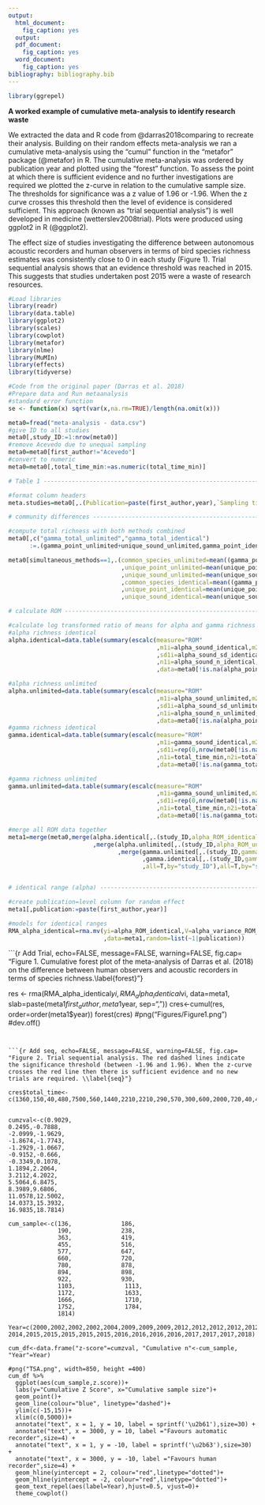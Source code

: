 ```yaml
---
output:
  html_document: 
    fig_caption: yes
  output: 
  pdf_document:
    fig_caption: yes
  word_document: 
    fig_caption: yes
bibliography: bibliography.bib
---
```


```r
library(ggrepel)
```


**A worked example of cumulative meta-analysis to identify research waste**

We extracted the data and R code from @darras2018comparing to recreate their analysis. Building on their random effects meta-analysis we ran a cumulative meta-analysis using the “cumul” function in the “metafor” package (@metafor) in R. The cumulative meta-analysis was ordered by publication year and plotted using the “forest” function.  To assess the point at which there is sufficient evidence and no further investigations are required we plotted the z-curve in relation to the cumulative sample size. The thresholds for significance was a z value of 1.96 or -1.96. When the z curve crosses this threshold then the level of evidence is considered sufficient. This approach (known as “trial sequential analysis”) is well developed in medicine (wetterslev2008trial). Plots were produced using ggplot2 in R (@ggplot2).

The effect size of studies investigating the difference between autonomous acoustic recorders and human observers in terms of bird species richness estimates was consistently close to 0 in each study (Figure 1). Trial sequential analysis shows that an evidence threshold was reached in 2015. This suggests that studies undertaken post 2015 were a waste of research resources.

```r
#Load libraries
library(readr)
library(data.table)
library(ggplot2)
library(scales)
library(cowplot)
library(metafor)
library(nlme)
library(MuMIn)
library(effects)
library(tidyverse)

#Code from the original paper (Darras et al. 2018)
#Prepare data and Run metaanalysis
#standard error function
se <- function(x) sqrt(var(x,na.rm=TRUE)/length(na.omit(x)))

meta0=fread("meta-analysis - data.csv")
#give ID to all studies
meta0[,study_ID:=1:nrow(meta0)]
#remove Acevedo due to unequal sampling
meta0=meta0[first_author!="Acevedo"]
#convert to numeric
meta0=meta0[,total_time_min:=as.numeric(total_time_min)]

# Table 1 -----------------------------------------------------------------

#format column headers
meta.studies=meta0[,.(Publication=paste(first_author,year),`Sampling time (min)`=total_time_min,Microphone=microphone,`Signal to noise ratio (minimum, dB)`=signal_to_noise,`Height (cm)`=height_cm,`Number of Microphones`=number_microphones)]

# community differences ---------------------------------------------------

#compute total richness with both methods combined
meta0[,c("gamma_total_unlimited","gamma_total_identical")
      :=.(gamma_point_unlimited+unique_sound_unlimited,gamma_point_identical+unique_sound_identical)]

meta0[simultaneous_methods==1,.(common_species_unlimited=mean((gamma_point_unlimited-unique_point_unlimited)/gamma_total_unlimited,na.rm=T)
                                ,unique_point_unlimited=mean(unique_point_unlimited/gamma_total_unlimited,na.rm=T)
                                ,unique_sound_unlimited=mean(unique_sound_unlimited/gamma_total_unlimited,na.rm=T)
                                ,common_species_identical=mean((gamma_point_identical-unique_point_identical)/gamma_total_identical,na.rm=T)
                                ,unique_point_identical=mean(unique_point_identical/gamma_total_identical,na.rm=T)
                                ,unique_sound_identical=mean(unique_sound_identical/gamma_total_identical,na.rm=T))]

# calculate ROM ----------------------------------------------------------

#calculate log transformed ratio of means for alpha and gamma richness
#alpha richness identical
alpha.identical=data.table(summary(escalc(measure="ROM"
                                          ,m1i=alpha_sound_identical,m2i=alpha_point_identical
                                          ,sd1i=alpha_sound_sd_identical,sd2i=alpha_point_sd_identical
                                          ,n1i=alpha_sound_n_identical,n2i=alpha_point_n_identical
                                          ,data=meta0[!is.na(alpha_point_n_identical)])))

#alpha richness unlimited
alpha.unlimited=data.table(summary(escalc(measure="ROM"
                                          ,m1i=alpha_sound_unlimited,m2i=alpha_point_unlimited
                                          ,sd1i=alpha_sound_sd_unlimited,sd2i=alpha_point_sd_unlimited
                                          ,n1i=alpha_sound_n_unlimited,n2i=alpha_point_n_unlimited
                                          ,data=meta0[!is.na(alpha_point_n_unlimited)])))
#gamma richness identical
gamma.identical=data.table(summary(escalc(measure="ROM"
                                          ,m1i=gamma_sound_identical,m2i=gamma_point_identical
                                          ,sd1i=rep(0,nrow(meta0[!is.na(gamma_total_identical)])),sd2i=rep(0,nrow(meta0[!is.na(gamma_total_identical)]))
                                          ,n1i=total_time_min,n2i=total_time_min
                                          ,data=meta0[!is.na(gamma_total_identical)])))

#gamma richness unlimited
gamma.unlimited=data.table(summary(escalc(measure="ROM"
                                          ,m1i=gamma_sound_unlimited,m2i=gamma_point_unlimited
                                          ,sd1i=rep(0,nrow(meta0[!is.na(gamma_total_unlimited)])),sd2i=rep(0,nrow(meta0[!is.na(gamma_total_unlimited)]))
                                          ,n1i=total_time_min,n2i=total_time_min
                                          ,data=meta0[!is.na(gamma_total_unlimited)])))

#merge all ROM data together
meta1=merge(meta0,merge(alpha.identical[,.(study_ID,alpha_ROM_identical=yi,alpha_variance_ROM_identical=vi,alpha_ci.lb_identical=ci.lb,alpha_ci.ub_identical=ci.ub)]
                        ,merge(alpha.unlimited[,.(study_ID,alpha_ROM_unlimited=yi,alpha_variance_ROM_unlimited=vi,alpha_ci.lb_unlimited=ci.lb,alpha_ci.ub_unlimited=ci.ub)]
                               ,merge(gamma.unlimited[,.(study_ID,gamma_ROM_unlimited=yi,gamma_variance_ROM_unlimited=vi)]
                                      ,gamma.identical[,.(study_ID,gamma_ROM_identical=yi,gamma_variance_ROM_identical=vi)]
                                      ,all=T,by="study_ID"),all=T,by="study_ID"),all=T,by="study_ID"),all=T,by="study_ID")


# identical range (alpha) --------------------------------------------------------------

#create publication=level column for random effect
meta1[,publication:=paste(first_author,year)]

#models for identical ranges
RMA_alpha_identical=rma.mv(yi=alpha_ROM_identical,V=alpha_variance_ROM_identical
                           ,data=meta1,random=list(~1|publication))

```


```{r Add Trial, echo=FALSE, message=FALSE, warning=FALSE, fig.cap= "Figure 1. Cumulative forest plot of the meta-analysis of Darras et al. (2018) on the difference between human observers and acoustic recorders in terms of species richness.\\label{forest}"}

res <- rma(RMA_alpha_identical$yi, RMA_alpha_identical$vi, data=meta1, slab=paste(meta1$first_author, meta1$year, sep=", "))
cres<-cumul(res, order=order(meta1$year))
forest(cres)
#png("Figures/Figure1.png")
#dev.off()

```


```{r Add seq, echo=FALSE, message=FALSE, warning=FALSE, fig.cap= "Figure 2. Trial sequential analysis. The red dashed lines indicate the significance threshold (between -1.96 and 1.96). When the z-curve crosses the red line then there is sufficient evidence and no new trials are required. \\label{seq}"}

cres$total_time<-c(1360,150,40,480,7500,560,1440,2210,2210,290,570,300,600,2000,720,40,480,80,1730,100,590,4610,640,440,3140,640,600)


cumzval<-c(0.9029,
0.2495,-0.7888,
-2.0999,-1.9629,
-1.8674,-1.7743,
-1.2929,-1.0667,
-0.9152,-0.666,
-0.3349,0.1078,
1.1894,2.2064,
3.2112,4.2022,
5.5064,6.8475,
8.3989,9.6806,
11.0578,12.5002,
14.0373,15.3932,
16.9835,18.7814)

cum_sample<-c(136,              186,
              190,              238,
              363,              419,
              455,              516,
              577,              647,
              660,              720,
              780,              878,
              894,              898,
              922,              930,
              1103,              1113,
              1172,              1633,
              1666,              1710,
              1752,              1784,
              1814)

Year=c(2000,2002,2002,2002,2004,2009,2009,2009,2012,2012,2012,2012,2012,
2014,2015,2015,2015,2015,2015,2016,2016,2016,2016,2017,2017,2017,2018)

cum_df<-data.frame("z-score"=cumzval, "Cumulative n"<-cum_sample, "Year"=Year)

#png("TSA.png", width=850, height =400)
cum_df %>% 
  ggplot(aes(cum_sample,z.score))+
  labs(y="Cumulative Z Score", x="Cumulative sample size")+
  geom_point()+
  geom_line(colour="blue", linetype="dashed")+
  ylim(c(-15,15))+
  xlim(c(0,5000))+
  annotate("text", x = 1, y = 10, label = sprintf('\u2b61'),size=30) +
  annotate("text", x = 3000, y = 10, label ="Favours automatic recorder",size=4) +
  annotate("text", x = 1, y = -10, label = sprintf('\u2b63'),size=30) +
  annotate("text", x = 3000, y = -10, label ="Favours human recorder",size=4) +
  geom_hline(yintercept = 2, colour="red",linetype="dotted")+
  geom_hline(yintercept = -2, colour="red",linetype="dotted")+
  geom_text_repel(aes(label=Year),hjust=0.5, vjust=0)+
  theme_cowplot()


```


